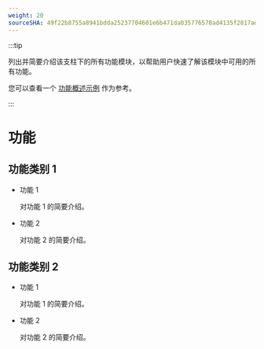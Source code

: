 ```yaml
---
weight: 20
sourceSHA: 49f22b8755a8941bdda25237704601e6b471da835776578ad4135f2817adca3b
---
```


:::tip

列出并简要介绍该支柱下的所有功能模块，以帮助用户快速了解该模块中可用的所有功能。

您可以查看一个 [功能概述示例](https://product-doc-guide.alauda.cn/template/features_overview/example.html) 作为参考。

:::

# 功能

## 功能类别 1

- 功能 1

  对功能 1 的简要介绍。

- 功能 2

  对功能 2 的简要介绍。

## 功能类别 2

- 功能 1

  对功能 1 的简要介绍。

- 功能 2

  对功能 2 的简要介绍。
